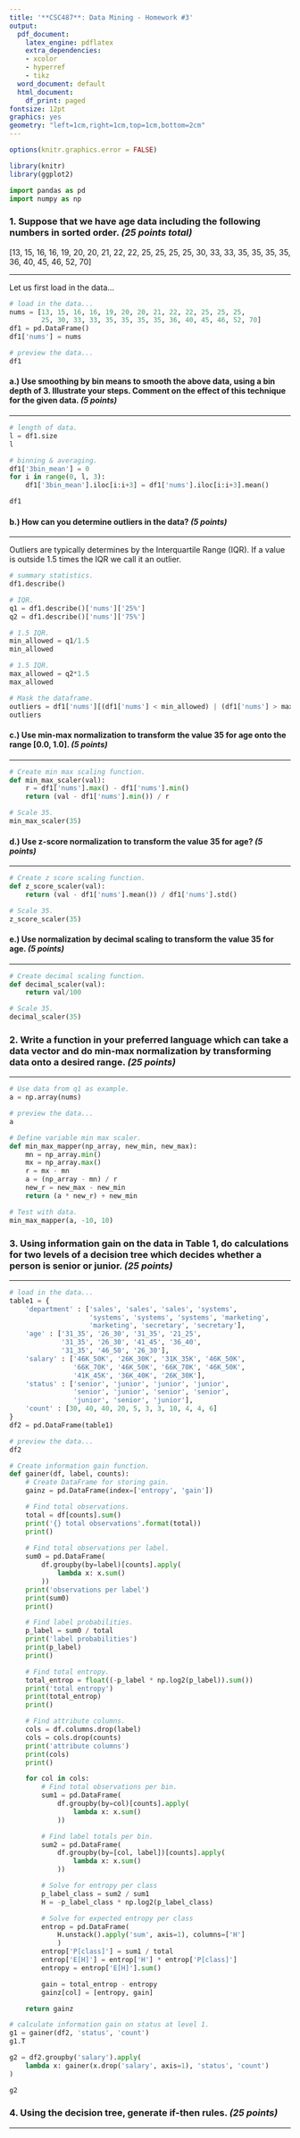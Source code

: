 ```yaml
---
title: '**CSC487**: Data Mining - Homework #3'
output:
  pdf_document:
    latex_engine: pdflatex
    extra_dependencies:
    - xcolor
    - hyperref
    - tikz
  word_document: default
  html_document:
    df_print: paged
fontsize: 12pt
graphics: yes
geometry: "left=1cm,right=1cm,top=1cm,bottom=2cm"
---
```


```{=latex}
\newcommand{\XB}{\color{black}}
\newcommand{\XBB}{\color{blue}}
\newcommand{\XV}{\color{violet}}
\newcommand{\XR}{\color{red}}

\begin{center}
  \XV\textit{\large{\href{https://github.com/casonk}{Cason Konzer}}}\XB \\
\end{center}
\hrulefill
\hfill
\newpage
```

```r
options(knitr.graphics.error = FALSE)

library(knitr)
library(ggplot2)
```

```python
import pandas as pd
import numpy as np
```


### 1. Suppose that we have age data including the following numbers in sorted order. *(25 points total)*
[13, 15, 16, 16, 19, 20, 20, 21, 22, 22, 25, 25, 25, 25, 30, 33, 33, 35, 35, 35, 35, 36, 40, 45, 46, 52, 70]

---

Let us first load in the data...

```python
# load in the data...
nums = [13, 15, 16, 16, 19, 20, 20, 21, 22, 22, 25, 25, 25, 
        25, 30, 33, 33, 35, 35, 35, 35, 36, 40, 45, 46, 52, 70]
df1 = pd.DataFrame()
df1['nums'] = nums

# preview the data...
df1
```

```{=latex}

\newpage
```

#### a.) Use smoothing by bin means to smooth the above data, using a bin depth of 3. Illustrate your steps. Comment on the effect of this technique for the given data. *(5 points)*

--- 

```python
# length of data.
l = df1.size
l
```

```python
# binning & averaging.
df1['3bin_mean'] = 0
for i in range(0, l, 3):
    df1['3bin_mean'].iloc[i:i+3] = df1['nums'].iloc[i:i+3].mean()

df1
```


```{=latex}
This technique \XBB generalizes \XB our data into groups of 3, increasing our previous minimum and decreasing our previous maximum.

\hrulefill
```

#### b.) How can you determine outliers in the data? *(5 points)*

---

Outliers are typically determines by the Interquartile Range (IQR). If a value is outside 1.5 times the IQR we call it an outlier.

```python
# summary statistics.
df1.describe()
```

```python
# IQR.
q1 = df1.describe()['nums']['25%']
q2 = df1.describe()['nums']['75%']
```

```python
# 1.5 IQR.
min_allowed = q1/1.5
min_allowed
```

```python
# 1.5 IQR.
max_allowed = q2*1.5
max_allowed
```

```python
# Mask the dataframe.
outliers = df1['nums'][(df1['nums'] < min_allowed) | (df1['nums'] > max_allowed)]
outliers
```

```{=latex}
As seen in part a.) $l=27$, thus our smallest value, idx 0, and our largest value, idx 27, are shown here. \XBB $ 13 \ \& \ 17 $ \XB would generally be accepted as outliers.

\hrulefill
```

```{=latex}

\newpage
```

#### c.) Use min-max normalization to transform the value $35$ for age onto the range [0.0, 1.0]. *(5 points)*

---

```python
# Create min max scaling function.
def min_max_scaler(val):
    r = df1['nums'].max() - df1['nums'].min()
    return (val - df1['nums'].min()) / r

# Scale 35.
min_max_scaler(35)
```

```{=latex}
We can see min-max normalization transforms $35$ into \XBB 0.386 \XB.

\hrulefill
```

#### d.) Use z-score normalization to transform the value $35$ for age? *(5 points)*

---

```python
# Create z score scaling function.
def z_score_scaler(val):
    return (val - df1['nums'].mean()) / df1['nums'].std()

# Scale 35.
z_score_scaler(35)
```

```{=latex}
We can see z-score normalization transforms $35$ into \XBB 0.389 \XB.

\hrulefill
```

#### e.) Use normalization by decimal scaling to transform the value $35$ for age. *(5 points)*

---

```python
# Create decimal scaling function.
def decimal_scaler(val):
    return val/100

# Scale 35.
decimal_scaler(35)
```

```{=latex}
We can see normalization transforms by decimal scaling $35$ into \XBB 0.35 \XB.

\hrulefill
```

```{=latex}

\newpage
```

### 2. Write a function in your preferred language which can take a data vector and do min-max normalization by transforming data onto a desired range. *(25 points)*

---

```python
# Use data from q1 as example.
a = np.array(nums)

# preview the data...
a
```

```python
# Define variable min max scaler.
def min_max_mapper(np_array, new_min, new_max):
    mn = np_array.min()
    mx = np_array.max()
    r = mx - mn
    a = (np_array - mn) / r
    new_r = new_max - new_min 
    return (a * new_r) + new_min

# Test with data.
min_max_mapper(a, -10, 10)
```

```{=latex}
Solution writted in \XBB python \XB dependent on \XBB numpy \XB.

\hrulefill
```

```{=latex}

\newpage
```

### 3. Using information gain on the data in Table 1, do calculations for two levels of a decision tree which decides whether a person is senior or junior. *(25 points)*

---

```python
# load in the data...
table1 = {
    'department' : ['sales', 'sales', 'sales', 'systems', 
                    'systems', 'systems', 'systems', 'marketing', 
                    'marketing', 'secretary', 'secretary'],
    'age' : ['31_35', '26_30', '31_35', '21_25', 
             '31_35', '26_30', '41_45', '36_40', 
             '31_35', '46_50', '26_30'],
    'salary' : ['46K_50K', '26K_30K', '31K_35K', '46K_50K', 
                '66K_70K', '46K_50K', '66K_70K', '46K_50K', 
                '41K_45K', '36K_40K', '26K_30K'],
    'status' : ['senior', 'junior', 'junior', 'junior', 
                'senior', 'junior', 'senior', 'senior', 
                'junior', 'senior', 'junior'],
    'count' : [30, 40, 40, 20, 5, 3, 3, 10, 4, 4, 6]
}
df2 = pd.DataFrame(table1)

# preview the data...
df2
```

```python
# Create information gain function.
def gainer(df, label, counts):
    # Create DataFrame for storing gain.
    gainz = pd.DataFrame(index=['entropy', 'gain'])

    # Find total observations.
    total = df[counts].sum()
    print('{} total observations'.format(total))
    print()
    
    # Find total observations per label.
    sum0 = pd.DataFrame(
        df.groupby(by=label)[counts].apply(
            lambda x: x.sum()
        ))
    print('observations per label')
    print(sum0)
    print()

    # Find label probabilities.
    p_label = sum0 / total
    print('label probabilities')
    print(p_label)
    print()

    # Find total entropy.
    total_entrop = float((-p_label * np.log2(p_label)).sum())
    print('total entropy')
    print(total_entrop)
    print()

    # Find attribute columns.
    cols = df.columns.drop(label)
    cols = cols.drop(counts)
    print('attribute columns')
    print(cols)
    print()

    for col in cols:
        # Find total observations per bin.
        sum1 = pd.DataFrame(
            df.groupby(by=col)[counts].apply(
                lambda x: x.sum()
            ))

        # Find label totals per bin.
        sum2 = pd.DataFrame(
            df.groupby(by=[col, label])[counts].apply(
                lambda x: x.sum()
            ))

        # Solve for entropy per class
        p_label_class = sum2 / sum1
        H = -p_label_class * np.log2(p_label_class)

        # Solve for expected entropy per class
        entrop = pd.DataFrame(
            H.unstack().apply('sum', axis=1), columns=['H']
            )
        entrop['P[class]'] = sum1 / total
        entrop['E[H]'] = entrop['H'] * entrop['P[class]']
        entropy = entrop['E[H]'].sum()

        gain = total_entrop - entropy
        gainz[col] = [entropy, gain]

    return gainz

# calculate information gain on status at level 1.
g1 = gainer(df2, 'status', 'count')
g1.T
```


```{=latex}
As \XBB salary \XB has the most information gain we will use it for the level 1 split.

\hrulefill
```

```{=latex}

\newpage
```

```python
g2 = df2.groupby('salary').apply(
    lambda x: gainer(x.drop('salary', axis=1), 'status', 'count')
)
```


```python
g2
```

```{=latex}
As \XBB department \XB and \XBB age \XB have equal information gain we can use \XBB either \XB for the level 2 split. 

\hrulefill
```

```{=latex}

\newpage
```

### 4. Using the decision tree, generate if-then rules. *(25 points)*

---

```{=latex}

\begin{center}
    \begin{tikzpicture}[scale=2.75]
        \draw (0,0) circle (1);
        \draw (-2,-2) circle (1);
        \draw (2,-2) circle (1);
        \draw[thick, ->] (-0.5,-0.5) to (-1.5,-1.5);
        \draw[thick, ->] (0.5,-0.5) to (1.5,-1.5);
        \node [] at (0,0) {$level_{1}$};
        \node [below left, blue] at (-1.5,-0.25) {$salary < 46K$};
        \node [below right, blue] at (1.5,-0.25) {$salary > 50K$};
        \node [red] at (-2,-2) {$junior$};
        \node [red] at (2,-2) {$senior$};
        \draw (0,-4) circle (1);
        \draw[thick, ->] (0,-0.75) to (0,-3.25);
        \node [] at (0,-4) {$level_{2}$};
        \draw (-2,-6) circle (1);
        \draw (2,-6) circle (1);
        \draw[thick, ->] (-0.5,-4.5) to (-1.5,-5.5);
        \draw[thick, ->] (0.5,-4.5) to (1.5,-5.5);
        \node [below left, blue] at (-1.5,-4.25) {$department = systems$};
        \node [below right, blue] at (1.5,-4.25) {$department \ne systems$};
        \node [red] at (-2,-6) {$junior$};
        \node [red] at (2,-6) {$senior$};
    \end{tikzpicture}

    Tree 1: Level 2 Split on Department
    
    
    \begin{tikzpicture}[scale=2.75]
        \draw (0,0) circle (1);
        \draw (-2,-2) circle (1);
        \draw (2,-2) circle (1);
        \draw[thick, ->] (-0.5,-0.5) to (-1.5,-1.5);
        \draw[thick, ->] (0.5,-0.5) to (1.5,-1.5);
        \node [] at (0,0) {$level_{1}$};
        \node [below left, blue] at (-1.5,-0.25) {$salary < 46K$};
        \node [below right, blue] at (1.5,-0.25) {$salary > 50K$};
        \node [red] at (-2,-2) {$junior$};
        \node [red] at (2,-2) {$senior$};
        \draw (0,-4) circle (1);
        \draw[thick, ->] (0,-0.75) to (0,-3.25);
        \node [] at (0,-4) {$level_{2}$};
        \draw (-2,-6) circle (1);
        \draw (2,-6) circle (1);
        \draw[thick, ->] (-0.5,-4.5) to (-1.5,-5.5);
        \draw[thick, ->] (0.5,-4.5) to (1.5,-5.5);
        \node [below left, blue] at (-1.5,-4.25) {$age < 31$};
        \node [below right, blue] at (1.5,-4.25) {$age \ge 31$};
        \node [red] at (-2,-6) {$junior$};
        \node [red] at (2,-6) {$senior$};
    \end{tikzpicture}
    
    Tree 2: Level 2 Split on Age
    
\end{center}

```

```{=latex}
\newpage

For both tress we have $ level_{1} $ if-then rules as follows \dots

\begin{itemize} \XBB
    \item $ If \quad salary < 46K \quad then \quad label = junior $
    \item $ If \quad salary > 50K \quad then \quad label = senior $
    \item $ Else \quad continue $
\end{itemize} \XB

For Tree 1 we have $ level_{2} $ if-then rules as follows \dots
\begin{itemize} \XBB
    \item $ If \quad department = systems \quad then \quad label = junior $
    \item $ Else \quad then \quad label = senior $
\end{itemize} \XB

For Tree 2 we have $ level_{2} $ if-then rules as follows \dots
\begin{itemize} \XBB
    \item $ If \quad age < 31 \quad then \quad label = junior $
    \item $ Else \quad then \quad label = senior $
\end{itemize} \XB

\hrulefill
```